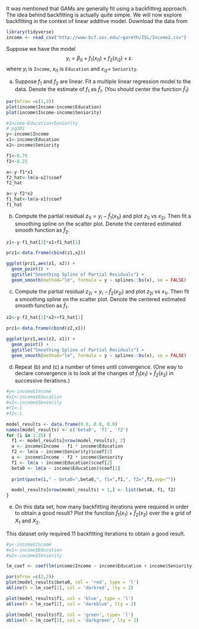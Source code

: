 It was mentioned that GAMs are generally fit using a backfitting approach. The idea behind
backfitting is actually quite simple. We will now explore backfitting in the context of linear
additive model. Download the \texttt{income} data from

```r
library(tidyverse)
income <- read_csv("http://www-bcf.usc.edu/~gareth/ISL/Income2.csv")
```

Suppose we have the model
$$
    y_i=\beta_0 + f_1(x_{i1}) + f_2(x_{i2}) + \varepsilon.
$$
where $y_i$ is `Income`, $x_{i1}$ is `Education` and $x_{i2}=$ `Seniority`.

(a) Suppose $f_1$ and $f_2$ are linear. Fit a multiple linear regression model to the data. 
Denote the estimate of $f_1$ as $\hat f_1$. (You should center the function $\hat f_1$)

```r
par(mfrow =c(1,2))
plot(income$Income~income$Education)
plot(income$Income~income$Seniority)

#Income~Education+Seniority
# pg301
y<-income$Income
x1<-income$Education
x2<-income$Seniority

f1<-0.75
f2<-0.25

a<-y-f1*x1
f2_hat<-lm(a~x2)$coef
f2_hat

a<-y-f2*x2
f1_hat<-lm(a~x1)$coef
f1_hat

```

(b) Compute the partial residual $z_{1i} = y_i -  \hat f_1(x_{1i})$ and plot $z_{1i}$ vs $x_{2i}$. Then fit a smoothing spline on the scatter plot. Denote the centered estimated smooth function as $\hat f_2$.

```r

z1<-y-f1_hat[2]*x1+f1_hat[1]

prz1<-data.frame(cbind(z1,x2))

ggplot(prz1,aes(z1, x2)) + 
  geom_point() + 
  ggtitle("Smoothing Spline of Partial Residuals") +
  geom_smooth(method="lm", formula = y ~ splines::bs(x), se = FALSE)

```

(c) Compute the partial residual $z_{2i} = y_i - \hat f_2(x_{2i})$ and plot $z_{2i}$ vs $x_{1i}$. Then fit a smoothing spline on the scatter plot. Denote the centered estimated smooth function as $\hat f_1$.

```r
z2<-y-f2_hat[2]*x2++f2_hat[1]

prz1<-data.frame(cbind(z2,x1))

ggplot(prz1,aes(z2, x1)) + 
  geom_point() + 
  ggtitle("Smoothing Spline of Partial Residuals") +
  geom_smooth(method="lm", formula = y ~ splines::bs(x), se = FALSE)


```

(d) Repeat (b) and (c) a number of times until convergence. (One way to declare convergence is to look at the changes of $\hat f_1(x_{1})+\hat f_2(x_2)$ in  successive iterations.)

```r

#y<-income$Income
#x1<-income$Education
#x2<-income$Seniority
#f1<-1
#f2<-1

model_results <- data.frame(0.0, 0.0, 0.0)
names(model_results) <- c('beta0', 'f1', 'f2')
for (i in 1:25) {
  f1 <- model_results[nrow(model_results), 2]
  a <- income$Income - f1 * income$Education
  f2 <- lm(a ~ income$Seniority)$coef[2]
  a <- income$Income - f2 * income$Seniority
  f1 <- lm(a ~ income$Education)$coef[2]
  beta0 <- lm(a ~ income$Education)$coef[1]
  
  print(paste(i," - beta0=",beta0,", f1=",f1,", f2=",f2,sep=""))

  model_results[nrow(model_results) + 1,] <- list(beta0, f1, f2)
}


```


(e) On this data set, how many backfitting iterations were required in order to obtain a good result? Plot the function $\hat f_1(x_{1})+\hat f_2(x_2)$ over the a grid of $X_1$ and $X_2$.

This dataset only required 11 backfitting iterations to obtain a good result. 

```r

#y<-income$Income
#x1<-income$Education
#x2<-income$Seniority

lm_coef <- coef(lm(income$Income ~ income$Education + income$Seniority))

par(mfrow =c(2,2))
plot(model_results$beta0, col = 'red', type = 'l')
abline(h = lm_coef[1], col = 'darkred', lty = 2)

plot(model_results$f1, col = 'blue', type = 'l')
abline(h = lm_coef[2], col = 'darkblue', lty = 2)

plot(model_results$f2, col = 'green', type= 'l')
abline(h = lm_coef[3], col = 'darkgreen', lty = 2)


```
